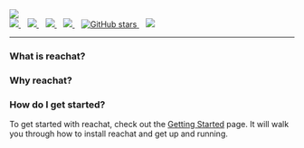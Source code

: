 
<div className="my-0 mx-auto text-white text-center flex flex-col">
  <img
    className="mx-auto mb-8 mt-8"
    src={img.src}
  />
  <br />
  <div className="flex justify-center">
    <a href="https://github.com/reaviz/reachat/actions/workflows/build.yml" target="_blank">
      <img src="https://github.com/reaviz/reachat/actions/workflows/build.yml/badge.svg" />
    </a>
    <span>&nbsp;&nbsp;</span>
    <a href="https://npm.im/reachat" target="_blank">
      <img src="https://img.shields.io/npm/v/reachat.svg" />
    </a>
    <span>&nbsp;&nbsp;</span>
    <a href="https://npm.im/reachat" target="_blank">
      <img src="https://badgen.net/npm/dw/reachat" />
    </a>
    <span>&nbsp;&nbsp;</span>
    <a href="https://github.com/reaviz/reachat/blob/master/LICENSE" target="_blank">
      <img src="https://badgen.now.sh/badge/license/apache2" />
    </a>
    <span>&nbsp;&nbsp;</span>
    <a href="https://github.com/reaviz/reachat" target="_blank">
      <img alt="GitHub stars" src="https://img.shields.io/github/stars/reaviz/reachat?style=social" />
    </a>
    <span>&nbsp;&nbsp;</span>
    <a href="https://discord.gg/tt8wGExq35" target="_blank">
      <img src="https://img.shields.io/discord/773948315037073409?label=discord" />
    </a>
  </div>

---
</div>

### What is reachat?


### Why reachat?


### How do I get started?
To get started with reachat, check out the [Getting Started](/docs/getting-started/setup) page.
It will walk you through how to install reachat and get up and running.
